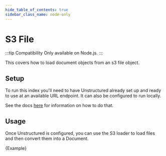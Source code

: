 ```yaml
---
hide_table_of_contents: true
sidebar_class_name: node-only
---
```


# S3 File

:::tip Compatibility
Only available on Node.js.
:::

This covers how to load document objects from an s3 file object.

## Setup

To run this index you'll need to have Unstructured already set up and ready to use at an available URL endpoint. It can also be configured to run locally.

See the docs [here](https://js.langchain.com/docs/modules/indexes/document_loaders/examples/file_loaders/unstructured) for information on how to do that.

## Usage

Once Unstructured is configured, you can use the S3 loader to load files and then convert them into a Document.


<CodeBlock language="typescript">{Example}</CodeBlock>
